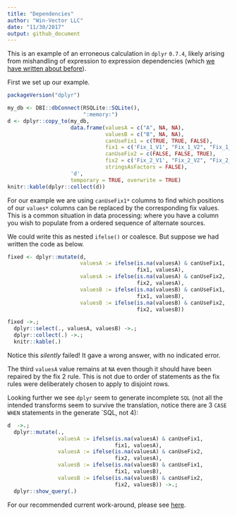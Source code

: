 ```yaml
---
title: "Dependencies"
author: "Win-Vector LLC"
date: "11/30/2017"
output: github_document
---
```


This is an example of an erroneous calculation in `dplyr` `0.7.4`, likely
arising from mishandling of expression to expression dependencies (which [we have written about
before](http://www.win-vector.com/blog/2017/09/my-advice-on-dplyrmutate/)).

First we set up our example.

```r
packageVersion("dplyr")

my_db <- DBI::dbConnect(RSQLite::SQLite(),
                        ":memory:")
d <- dplyr::copy_to(my_db, 
                    data.frame(valuesA = c("A", NA, NA),
                               valuesB = c("B", NA, NA),
                               canUseFix1 = c(TRUE, TRUE, FALSE),
                               fix1 = c('Fix_1_V1', "Fix_1_V2", "Fix_1_V3"),
                               canUseFix2 = c(FALSE, FALSE, TRUE),
                               fix2 = c('Fix_2_V1', "Fix_2_V2", "Fix_2_V3"),
                               stringsAsFactors = FALSE),
                    'd', 
                    temporary = TRUE, overwrite = TRUE)
knitr::kable(dplyr::collect(d))
```

For our example we are using `canUseFix1*` columns to find which positions
of our `values*` columns can be replaced by the corresponding fix values.
This is a common situation in data processing: where you have a column you
wish to populate from a ordered sequence of alternate sources.

We could write this as nested `ifelse()` or coalesce. But suppose 
we had written the code as below.

```r
fixed <- dplyr::mutate(d,
                       valuesA := ifelse(is.na(valuesA) & canUseFix1, 
                                         fix1, valuesA),
                       valuesA := ifelse(is.na(valuesA) & canUseFix2, 
                                         fix2, valuesA),
                       valuesB := ifelse(is.na(valuesB) & canUseFix1, 
                                         fix1, valuesB),
                       valuesB := ifelse(is.na(valuesB) & canUseFix2, 
                                         fix2, valuesB))

fixed ->.;
  dplyr::select(., valuesA, valuesB) ->.;
  dplyr::collect(.) ->.;
  knitr::kable(.)
```

Notice this *silently* failed! It gave a wrong answer, with no indicated error.

The third `valuesA` value remains at `NA` even though it should 
have been repaired by the fix 2 rule.  This is not due to order of statements as
the fix rules were deliberately chosen to apply to disjoint rows.

Looking further we see `dplyr` seem to generate incomplete `SQL` (not all the 
intended transforms seem to survive the translation, notice there are 3 `CASE WHEN`
statements in the generate `SQL, not 4):

```r
d  ->.;
  dplyr::mutate(.,
                valuesA := ifelse(is.na(valuesA) & canUseFix1, 
                                  fix1, valuesA),
                valuesA := ifelse(is.na(valuesA) & canUseFix2, 
                                  fix2, valuesA),
                valuesB := ifelse(is.na(valuesB) & canUseFix1, 
                                  fix1, valuesB),
                valuesB := ifelse(is.na(valuesB) & canUseFix2, 
                                  fix2, valuesB)) ->.;
  dplyr::show_query(.)
```


For our recommended current work-around, please see [here](http://winvector.github.io/FluidData/DplyrDependencies.html).

